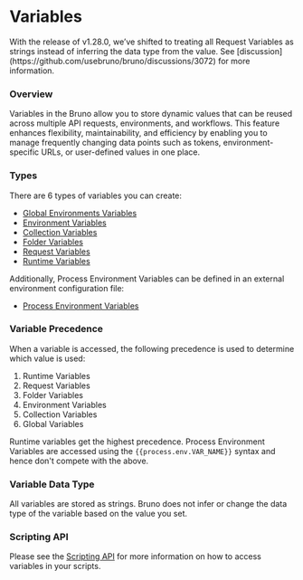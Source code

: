 
# Variables

<Callout type="warning" emoji="">
  With the release of v1.28.0, we’ve shifted to treating all Request Variables as strings instead of
  inferring the data type from the value. See
  [discussion](https://github.com/usebruno/bruno/discussions/3072) for more information.
</Callout>

### Overview

Variables in the Bruno allow you to store dynamic values that can be reused across multiple API requests, environments, and workflows. This feature enhances flexibility, maintainability, and efficiency by enabling you to manage frequently changing data points such as tokens, environment-specific URLs, or user-defined values in one place.

### Types

There are 6 types of variables you can create:

- [Global Environments Variables](./global-environment-variables.mdx)
- [Environment Variables](./environment-variables.mdx)
- [Collection Variables](./collection-variables.mdx)
- [Folder Variables](./folder-variables.mdx)
- [Request Variables](./request-variables.mdx)
- [Runtime Variables](./runtime-variables.mdx)

Additionally, Process Environment Variables can be defined in an external environment configuration file:

- [Process Environment Variables](./process-env.mdx)

### Variable Precedence

When a variable is accessed, the following precedence is used to determine which value is used:

1. Runtime Variables
2. Request Variables
3. Folder Variables
4. Environment Variables
5. Collection Variables
6. Global Variables

Runtime variables get the highest precedence. Process Environment Variables are accessed using the `{{process.env.VAR_NAME}}` syntax and hence don't compete with the above.

### Variable Data Type

All variables are stored as strings. Bruno does not infer or change the data type of the variable based on the value you set.

### Scripting API

Please see the [Scripting API](/scripting/javascript-reference#collection-variables) for more information on how to access variables in your scripts.
